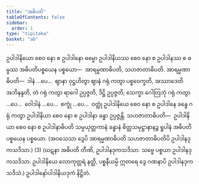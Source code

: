 ```yaml
---
title: "အဓိပတိ"
tableOfContents: false
sidebar:
  order: 1
type: "tipitaka"
basket: "ab"
---
```



<DynamicBreadcrumb />

<Division number="100">

<Paragraph number="3774">
ဥပါဒါနိယော စေဝ နော စ ဥပါဒါနော ဓမ္မော ဥပါဒါနိယဿ စေဝ နော စ ဥပါဒါနဿ စ ဓမ္မဿ အဓိပတိပစ္စယေန ပစ္စယော—  အာရမ္မဏာဓိပတိ, သဟဇာတာဓိပတိ. <Emphasis>အာရမ္မဏာဓိပတိ</Emphasis>—  ဒါနံ …ပေ…  ဈာနာ ဝုဋ္ဌဟိတွာ ဈာနံ ဂရုံ ကတွာ ပစ္စဝေက္ခတိ, အဿာဒေတိ အဘိနန္ဒတိ, တံ ဂရုံ ကတွာ ရာဂေါ ဥပ္ပဇ္ဇတိ, ဒိဋ္ဌိ ဥပ္ပဇ္ဇတိ; သေက္ခာ ဂေါတြဘုံ ဂရုံ ကတွာ …ပေ…  ဝေါဒါနံ …ပေ…  စက္ခုံ …ပေ…  ဝတ္ထုံ ဥပါဒါနိယေ စေဝ နော စ ဥပါဒါနေ ခန္ဓေ ဂရုံ ကတွာ ဥပါဒါနိယာ စေဝ နော စ ဥပါဒါနာ ခန္ဓာ ဥပ္ပဇ္ဇန္တိ. <Emphasis>သဟဇာတာဓိပတိ</Emphasis>—  ဥပါဒါနိယာ စေဝ နော စ ဥပါဒါနာဓိပတိ သမ္ပယုတ္တကာနံ ခန္ဓာနံ စိတ္တသမုဋ္ဌာနာနဉ္စ ရူပါနံ အဓိပတိပစ္စယေန ပစ္စယော. (အဝသေသာ ဒွေပိ အာရမ္မဏာဓိပတိ သဟဇာတာဓိပတိပိ ဥပါဒါနဒုကသဒိသာ.) (3)
</Paragraph>

<Paragraph number="3775">
(ဃဋနာ အဓိပတိ တီဏိ, ဥပါဒါနဒုကသဒိသာ. သဗ္ဗေ ပစ္စယာ ဥပါဒါနဒုကသဒိသာ. ဥပါဒါနိယေ လောကုတ္တရံ နတ္ထိ, ပစ္စနီယမ္ပိ ဣတရေ ဒွေ ဂဏနာပိ ဥပါဒါနဒုကသဒိသံ.)

</Paragraph>
</Division>

<Paragraph number="3776" type="center">
ဥပါဒါနော်ပါဒါနိယဒုကံ နိဋ္ဌိတံ.
</Paragraph>